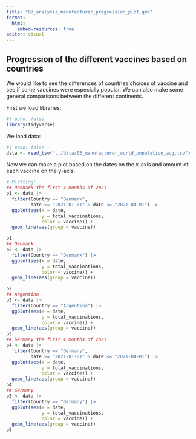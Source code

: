 ```yaml
---
title: "07_analysis_manufacturer_progression_plot.qmd"
format:
  html:
    embed-resources: true
editor: visual
---
```


## Progression of the different vaccines based on countries

We would like to see the differences of countries choices of vaccine and see if some vaccines were especially popular. We can also make some general comparisons between the different continents.

First we load libraries:

```r
#| echo: false 
library(tidyverse)
```

We load data:

```r
#| echo: false 
data <- read_tsv("../data/03_manufacturer_world_population_aug.tsv")
```

Now we can make a plot based on the dates on the x-axis and amount of each vaccine on the y-axis:

```r
# Plotting: 
## Denmark the first 4 months of 2021
p1 <- data |> 
  filter(Country == "Denmark",
         date >= "2021-01-01" & date <= "2021-04-01") |> 
  ggplot(aes(x = date,
             y = total_vaccinations,
             color = vaccine)) +
  geom_line(aes(group = vaccine)) 

p1
## Denmark 
p2 <- data |> 
  filter(Country == "Denmark") |> 
  ggplot(aes(x = date,
             y = total_vaccinations,
             color = vaccine)) +
  geom_line(aes(group = vaccine)) 

p2
## Argentina 
p3 <- data |> 
  filter(Country == "Argentina") |> 
  ggplot(aes(x = date,
             y = total_vaccinations,
             color = vaccine)) +
  geom_line(aes(group = vaccine)) 
p3
## Germany the first 4 months of 2021
p4 <- data |> 
  filter(Country == "Germany",
         date >= "2021-01-01" & date <= "2021-04-01") |> 
  ggplot(aes(x = date,
             y = total_vaccinations,
             color = vaccine)) +
  geom_line(aes(group = vaccine)) 
p4
## Germany
p5 <- data |> 
  filter(Country == "Germany") |> 
  ggplot(aes(x = date,
             y = total_vaccinations,
             color = vaccine)) +
  geom_line(aes(group = vaccine)) 
p5
```
